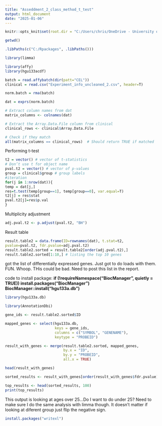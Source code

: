 ---
title: "Asseddment_2_class_method_t_test"
output: html_document
date: "2025-01-06"
---

```{r setup, include=FALSE}
knitr::opts_knit$set(root.dir = "C:/Users/chris/OneDrive - University of Leeds/Modules/BIOL5327M Anlytl Skills in Precision Med (39553)/Assessment 2/Raw Data")
```

```{r}
getwd()
```

```{r}
.libPaths(c("C:/Rpackages", .libPaths()))
```

```{r}
library(limma)
```

```{r}
library(affy)
library(hgu133acdf)
```

```{r}
batch = read.affybatch(dir(patt="CEL"))
clinical = read.csv("Experiment_info_uncleaned_2.csv", header=T)
```
```{r}
norm.batch = rma(batch)
```
```{r}
dat = exprs(norm.batch)
```

```{r}
# Extract column names from dat
matrix_columns <- colnames(dat)

# Extract the Array.Data.File column from clinical
clinical_rows <- clinical$Array.Data.File

# Check if they match
all(matrix_columns == clinical_rows)  # Should return TRUE if matched

```

Performing t-test
```{r}
t2 = vector() # vector of t-statistics
# Don’t use t for object name
pval.t2 = vector() # vector of p-values
group = clinical$group # group labels
#iteration
for(j in 1:nrow(dat)){
temp = dat[j,]
res=t.test(temp[group==1], temp[group==0], var.equal=T)
t2[j] = res$stat
pval.t2[j]=res$p.val
}
```

Multiplicity adjustment
```{r}
adj.pval.t2 <- p.adjust(pval.t2, "BH")
```

Result table
```{r}
result.table2 = data.frame(ID=rownames(dat), t.stat=t2,
pvalue=pval.t2, fdr.pvalue=adj.pval.t2)
result.table2.sorted = result.table2[order(adj.pval.t2),]
result.table2.sorted[1:10,] # listing the top 10 genes
```
got the list of differentially expressed genes. Just got to do loads with them. FUN. Whoop. THis could be bad. Need to post this list in the report. 

code to install package:
**if (!requireNamespace("BiocManager", quietly = TRUE))
    install.packages("BiocManager")
BiocManager::install("hgu133a.db")**

```{r}
library(hgu133a.db)
```

```{r}
library(AnnotationDbi)
```

```{r}
gene_ids <- result.table2.sorted$ID
```

```{r}
mapped_genes <- select(hgu133a.db, 
                       keys = gene_ids, 
                       columns = c("SYMBOL", "GENENAME"), 
                       keytype = "PROBEID")
```

```{r}
result_with_genes <- merge(result.table2.sorted, mapped_genes, 
                           by.x = "ID", 
                           by.y = "PROBEID", 
                           all.x = TRUE)
```

```{r}
head(result_with_genes)
```
```{r}
sorted_results <- result_with_genes[order(result_with_genes$fdr.pvalue), ]
```

```{r}
top_results <- head(sorted_results, 100)
print(top_results)
```
This output is looking at ages over 25...Do I want to do under 25? Need to make sure I do the same analysis with limma though. It doesn't matter if looking at diferent group just flip the negative sign.

```{r}
install.packages("writexl")

```



